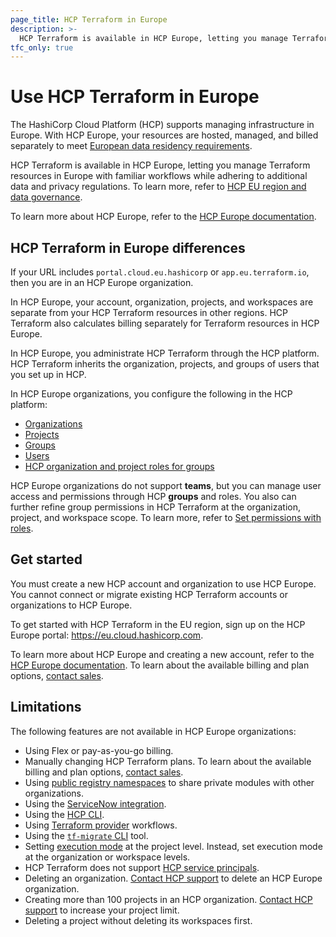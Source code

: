 ```yaml
---
page_title: HCP Terraform in Europe
description: >-
  HCP Terraform is available in HCP Europe, letting you manage Terraform resources in Europe with familiar workflows while adhering to additional data and privacy regulations
tfc_only: true
---
```


# Use HCP Terraform in Europe

The HashiCorp Cloud Platform (HCP) supports managing infrastructure in Europe. With HCP Europe, your resources are hosted, managed, and billed separately to meet [European data residency requirements](https://www.hashicorp.com/en/trust/privacy/hcp-data-privacy).

HCP Terraform is available in HCP Europe, letting you manage Terraform resources in Europe with familiar workflows while adhering to additional data and privacy regulations. To learn more, refer to [HCP EU region and data governance](https://www.hashicorp.com/en/trust/eu).

To learn more about HCP Europe, refer to the [HCP Europe documentation](/hcp/docs/hcp/europe).

## HCP Terraform in Europe differences

If your URL includes `portal.cloud.eu.hashicorp` or `app.eu.terraform.io`, then you are in an HCP Europe organization.

In HCP Europe, your account, organization, projects, and workspaces are separate from your HCP Terraform resources in other regions. HCP Terraform also calculates billing separately for Terraform resources in HCP Europe.

In HCP Europe, you administrate HCP Terraform through the HCP platform. HCP Terraform inherits the organization, projects, and groups of users that you set up in HCP.

In HCP Europe organizations, you configure the following in the HCP platform:

- [Organizations](/hcp/docs/hcp/admin/orgs)
- [Projects](/hcp/docs/hcp/admin/projects)
- [Groups](/hcp/docs/hcp/iam/groups)
- [Users](/hcp/docs/hcp/iam/users)
- [HCP organization and project roles for groups](/hcp/docs/hcp/iam/access-management#roles-permissions)

HCP Europe organizations do not support **teams**, but you can manage user access and permissions through HCP **groups** and roles. You also can further refine group permissions in HCP Terraform at the organization, project, and workspace scope. To learn more, refer to [Set permissions with roles](/terraform/cloud-docs/users-teams-organizations/permissions/set-roles).

## Get started

You must create a new HCP account and organization to use HCP Europe. You cannot connect or migrate existing HCP Terraform accounts or organizations to HCP Europe.

To get started with HCP Terraform in the EU region, sign up on the HCP Europe portal: <https://eu.cloud.hashicorp.com>.

To learn more about HCP Europe and creating a new account, refer to the [HCP Europe documentation](/hcp/docs/hcp/europe). To learn about the available billing and plan options, [contact sales](https://www.hashicorp.com/en/contact-sales).

## Limitations

The following features are not available in HCP Europe organizations:
- Using Flex or pay-as-you-go billing.
- Manually changing HCP Terraform plans. To learn about the available billing and plan options, [contact sales](https://www.hashicorp.com/en/contact-sales).
- Using [public registry namespaces](/terraform/cloud-docs/users-teams-organizations/organizations/public-namespace) to share private modules with other organizations.
- Using the [ServiceNow integration](/terraform/cloud-docs/integrations/service-now/service-catalog-terraform).
- Using the [HCP CLI](/hcp/docs/cli).
- Using [Terraform provider](https://registry.terraform.io/providers/hashicorp/tfe/latest) workflows.
- Using the [`tf-migrate` CLI](https://developer.hashicorp.com/terraform/migrate) tool.
- Setting [execution mode](/terraform/cloud-docs/projects/manage#change-the-execution-mode) at the project level. Instead, set execution mode at the organization or workspace levels.
- HCP Terraform does not support [HCP service principals](/hcp/docs/hcp/iam/service-principal).
- Deleting an organization. [Contact HCP support](/hcp/docs/hcp/admin/support) to delete an HCP Europe organization.
- Creating more than 100 projects in an HCP organization. [Contact HCP support](/hcp/docs/hcp/admin/support) to increase your project limit.
- Deleting a project without deleting its workspaces first.
